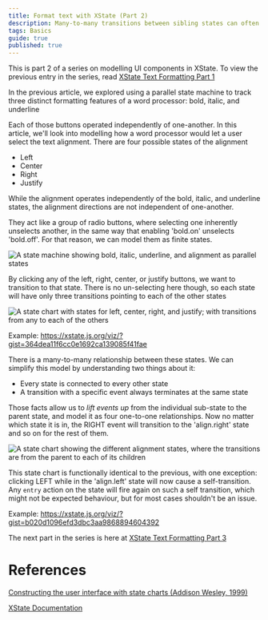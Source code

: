 ```yaml
---
title: Format text with XState (Part 2)
description: Many-to-many transitions between sibling states can often be 'lifted up' into one-to-one transitions from parent to child
tags: Basics
guide: true
published: true
---
```


This is part 2 of a series on modelling UI components in XState. To view the previous entry in the series, read [XState Text Formatting Part 1](blog/format-text-with-xstate-1)

In the previous article, we explored using a parallel state machine to track three distinct formatting features of a word processor: bold, italic, and underline

Each of those buttons operated independently of one-another. In this article, we'll look into modelling how a word processor would let a user select the text alignment. There are four possible states of the alignment

- Left
- Center
- Right
- Justify

While the alignment operates independently of the bold, italic, and underline states, the alignment directions are not independent of one-another.

They act like a group of radio buttons, where selecting one inherently unselects another, in the same way that enabling 'bold.on' unselects 'bold.off'. For that reason, we can model them as finite states.

![A state machine showing bold, italic, underline, and alignment as parallel states](https://dev-to-uploads.s3.amazonaws.com/i/9gyc830hnso58lrj2ulf.png)

By clicking any of the left, right, center, or justify buttons, we want to transition to that state. There is no un-selecting here though, so each state will have only three transitions pointing to each of the other states

![A state chart with states for left, center, right, and justify; with transitions from any to each of the others](https://dev-to-uploads.s3.amazonaws.com/i/ms5ec69ooc10z8rlqrfp.png)

Example: https://xstate.js.org/viz/?gist=364dea11f6cc0e1692ca139085f41fae

There is a many-to-many relationship between these states. We can simplify this model by understanding two things about it:

- Every state is connected to every other state
- A transition with a specific event always terminates at the same state

Those facts allow us to _lift events up_ from the individual sub-state to the parent state, and model it as four one-to-one relationships. Now no matter which state it is in, the RIGHT event will transition to the 'align.right' state and so on for the rest of them.

![A state chart showing the different alignment states, where the transitions are from the parent to each of its children](https://dev-to-uploads.s3.amazonaws.com/i/9c0it5n2euw48zdelsms.png)

This state chart is functionally identical to the previous, with one exception: clicking LEFT while in the 'align.left' state will now cause a self-transition. Any `entry` action on the state will fire again on such a self transition, which might not be expected behaviour, but for most cases shouldn't be an issue.

Example: https://xstate.js.org/viz/?gist=b020d1096efd3dbc3aa9868894604392

The next part in the series is here at [XState Text Formatting Part 3](blog/format-text-with-xstate-3)

# References

[Constructing the user interface with state charts (Addison Wesley, 1999)](https://libgen.lc/ads.php?md5=4D04F809E3680D075B916D541BC2A28A)

[XState Documentation](https://xstate.js.org/docs/)
